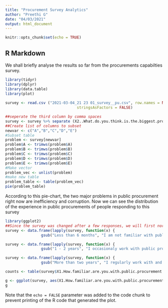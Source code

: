 ```yaml
---
title: "Procurement Survey Analytics"
author: "Preethi G"
date: "04/03/2021"
output: html_document
---
```


```r
knitr::opts_chunk$set(echo = TRUE)
```

## R Markdown

We shall briefly analyse the results so far from the procurements capabilties survey. 

```r
library(tidyr)
library(dplyr)
library(data.table)
library(plot)
 
survey <- read.csv ("2021-03-04_21 23 01_survey__pu.csv", row.names = NULL,
                                stringsAsFactors = FALSE)

##seperate the third column by comma spaces
survey <- survey %>% separate (X2..What.do.you.think.is.the.biggest.problem.within.public.procurements.in.India., c("A","B","C","D","E"), sep=",")
##Create list of columns to subset
newvar <- c("A","B","C","D","E")
#Subset table
problem <- survey[newvar]
problem$A <- trimws(problem$A)
problem$B <- trimws(problem$B)
problem$C <- trimws(problem$C)
problem$D <- trimws(problem$D)
problem$E <- trimws(problem$E)
#Make vector
problem_vec <- unlist(problem)
#make new table
problem_table <- table(problem_vec)
pie(problem_table)
```
According to this pie-chart, the two major problems in public procurement right now are inefficiency and corruption. 
Now we can see the distribution of the experience in public procurements of people responding to this survey
```r
library(ggplot2)
##Since the survey was changed after a few responses, we will first normalize the data available
survey <- data.frame(lapply(survey, function(x) {
                gsub("Less than 6 months", "I am not familiar with public procurement data", x)}))

survey <- data.frame(lapply(survey, function(x) {
                gsub("1 - 2 years", "I occasionaly work with public procurement data", x)}))

survey <- data.frame(lapply(survey, function(x) {
                gsub("More than two years", "I regularly work with and analyze public procurement data", x)}))

counts <- table(survey$X1.How.familiar.are.you.with.public.procurement.data.)

g <- ggplot(survey, aes(X1.How.familiar.are.you.with.public.procurement.data.)) + geom_bar() +theme(axis.text.x = element_text(angle = 90, vjust = 0.5, hjust=1))
g
```

Note that the `echo = FALSE` parameter was added to the code chunk to prevent printing of the R code that generated the plot.

